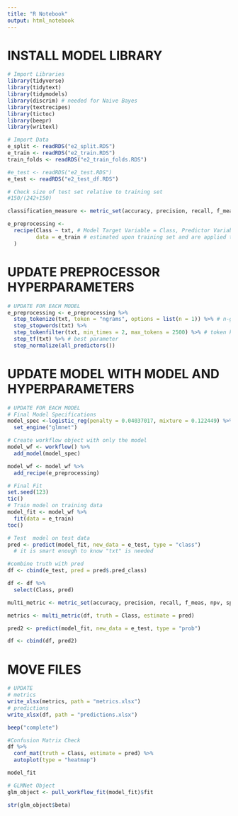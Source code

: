 ```yaml
---
title: "R Notebook"
output: html_notebook
---
```


# INSTALL MODEL LIBRARY

```r
# Import Libraries
library(tidyverse)
library(tidytext)
library(tidymodels)
library(discrim) # needed for Naive Bayes
library(textrecipes)
library(tictoc)
library(beepr)
library(writexl)
```

```r
# Import Data
e_split <- readRDS("e2_split.RDS")
e_train <- readRDS("e2_train.RDS")
train_folds <- readRDS("e2_train_folds.RDS")
```

```r
#e_test <- readRDS("e2_test.RDS")
e_test <- readRDS("e2_test_df.RDS")
```

```r
# Check size of test set relative to training set
#150/(242+150)
```

```r
classification_measure <- metric_set(accuracy, precision, recall, f_meas, roc_auc, npv, specificity)
```

```r
e_preprocessing <-
  recipe(Class ~ txt, # Model Target Variable = Class, Predictor Variable = Txt
         data = e_train # estimated upon training set and are applied the same way on the test set
  )
```

# UPDATE PREPROCESSOR HYPERPARAMETERS

```r
# UPDATE FOR EACH MODEL
e_preprocessing <- e_preprocessing %>%
  step_tokenize(txt, token = "ngrams", options = list(n = 1)) %>% # n-gram tokeniser set best param
  step_stopwords(txt) %>% 
  step_tokenfilter(txt, min_times = 2, max_tokens = 2500) %>% # token keeper/ remover set best param
  step_tf(txt) %>% # best parameter 
  step_normalize(all_predictors()) 
```

# UPDATE MODEL WITH MODEL AND HYPERPARAMETERS

```r
# UPDATE FOR EACH MODEL
# Final Model Specifications
model_spec <-logistic_reg(penalty = 0.04037017, mixture = 0.122449) %>%
  set_engine("glmnet")

# Create workflow object with only the model
model_wf <- workflow() %>%
  add_model(model_spec)

model_wf <- model_wf %>%
  add_recipe(e_preprocessing)
```

```r
# Final Fit
set.seed(123)
tic()
# Train model on training data 
model_fit <- model_wf %>%
  fit(data = e_train)
toc()
```

```r
# Test  model on test data
pred <- predict(model_fit, new_data = e_test, type = "class")
  # it is smart enough to know "txt" is needed
```

```r
#combine truth with pred
df <- cbind(e_test, pred = pred$.pred_class)
```

```r
df <- df %>%
  select(Class, pred)
```

```r
multi_metric <- metric_set(accuracy, precision, recall, f_meas, npv, specificity)
```

```r
metrics <- multi_metric(df, truth = Class, estimate = pred)
```

```r
pred2 <- predict(model_fit, new_data = e_test, type = "prob")
```

```r
df <- cbind(df, pred2)
```

# MOVE FILES

```r
# UPDATE
# metrics
write_xlsx(metrics, path = "metrics.xlsx")
# predictions
write_xlsx(df, path = "predictions.xlsx")
```

```r
beep("complete")
```

```r
#Confusion Matrix Check
df %>%
  conf_mat(truth = Class, estimate = pred) %>%
  autoplot(type = "heatmap")
```

```r
model_fit
```


```r
# GLMNet Object
glm_object <- pull_workflow_fit(model_fit)$fit
```

```r
str(glm_object$beta)
```


```r

```

